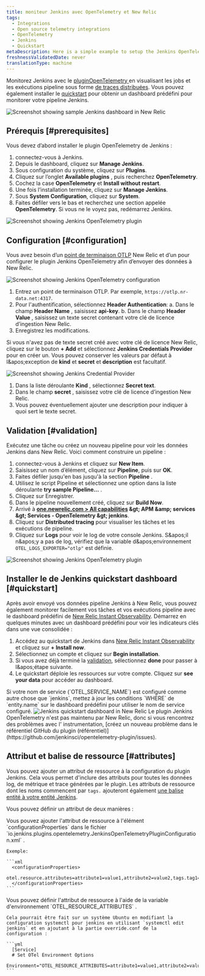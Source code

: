 ```yaml
---
title: moniteur Jenkins avec OpenTelemetry et New Relic
tags:
  - Integrations
  - Open source telemetry integrations
  - OpenTelemetry
  - Jenkins
  - Quickstart
metaDescription: Here is a simple example to setup the Jenkins OpenTelemetry plugin to send data to New Relic.
freshnessValidatedDate: never
translationType: machine
---
```


Monitorez Jenkins avec le [pluginOpenTelemetry ](https://plugins.jenkins.io/opentelemetry)en visualisant les jobs et les exécutions pipeline sous forme [de traces distribuées](/docs/distributed-tracing/concepts/introduction-distributed-tracing). Vous pouvez également installer le [quickstart](https://newrelic.com/instant-observability/jenkins) pour obtenir un dashboard prédéfini pour monitorer votre pipeline Jenkins.

<img title="Screenshot showing sample Jenkins dashboard in New Relic" alt="Screenshot showing sample Jenkins dashboard in New Relic" src="/images/opentelemetry_screenshot-full_jenkins-05.webp" />

## Prérequis [#prerequisites]

Vous devez d’abord installer le plugin OpenTelemetry de Jenkins :

1. connectez-vous à Jenkins.
2. Depuis le dashboard, cliquez sur <DNT>**Manage Jenkins**</DNT>.
3. Sous configuration du système, cliquez sur <DNT>**Plugins**</DNT>.
4. Cliquez sur l’onglet <DNT>**Available plugins**</DNT> , puis recherchez <DNT>**OpenTelemetry**</DNT>.
5. Cochez la case <DNT>**OpenTelemetry**</DNT> et <DNT>**Install without restart**</DNT>.
6. Une fois l’installation terminée, cliquez sur <DNT>**Manage Jenkins**</DNT>.
7. Sous <DNT>**System Configuration**</DNT>, cliquez sur <DNT>**System**</DNT>.
8. Faites défiler vers le bas et recherchez une section appelée <DNT>**OpenTelemetry**</DNT>. Si vous ne le voyez pas, redémarrez Jenkins.

<img title="Screenshot showing Jenkins OpenTelemetry plugin" alt="Screenshot showing Jenkins OpenTelemetry plugin" src="/images/opentelemetry_screenshot-full_jenkins-01.webp" />

## Configuration [#configuration]

Vous avez besoin d’un [point de terminaison OTLP](/docs/more-integrations/open-source-telemetry-integrations/opentelemetry/opentelemetry-setup/#note-endpoints) New Relic et d’un <InlinePopover type="licenseKey" />pour configurer le plugin Jenkins OpenTelemetry afin d’envoyer des données à New Relic.

<img title="Screenshot showing Jenkins OpenTelemetry configuration" alt="Screenshot showing Jenkins OpenTelemetry configuration" src="/images/opentelemetry_screenshot-full_integrations-jenkins-02.webp" />

1. Entrez un point de terminaison OTLP. Par exemple, `https://otlp.nr-data.net:4317`.
2. Pour l&apos;authentification, sélectionnez <DNT>**Header Authentication**</DNT>: a. Dans le champ <DNT>**Header Name**</DNT> , saisissez <DNT>**api-key**</DNT>. b. Dans le champ <DNT>**Header Value**</DNT> , saisissez un texte secret contenant votre clé de licence d’ingestion New Relic.
3. Enregistrez les modifications.

Si vous n&apos;avez pas de texte secret créé avec votre clé de licence New Relic, cliquez sur le bouton <DNT>**+ Add**</DNT> et sélectionnez <DNT>**Jenkins Credentials Provider**</DNT> pour en créer un. Vous pouvez conserver les valeurs par défaut à l&amp;apos;exception de <DNT>**kind**</DNT> et <DNT>**secret**</DNT> et <DNT>**description**</DNT> est facultatif.

<img title="Screenshot showing Jenkins Credential Provider" alt="Screenshot showing Jenkins Credential Provider" src="/images/opentelemetry_screenshot-full_integrations-jenkins-03.webp" />

1. Dans la liste déroulante <DNT>**Kind**</DNT> , sélectionnez <DNT>**Secret text**</DNT>.
2. Dans le champ <DNT>**secret**</DNT> , saisissez votre clé de licence d’ingestion New Relic.
3. Vous pouvez éventuellement ajouter une description pour indiquer à quoi sert le texte secret.

## Validation [#validation]

Exécutez une tâche ou créez un nouveau pipeline pour voir les données Jenkins dans New Relic. Voici comment construire un pipeline :

1. connectez-vous à Jenkins et cliquez sur <DNT>**New Item**</DNT>.
2. Saisissez un nom d’élément, cliquez sur <DNT>**Pipeline**</DNT>, puis sur <DNT>**OK**</DNT>.
3. Faites défiler jusqu&apos;en bas jusqu&apos;à la section <DNT>**Pipeline**</DNT> .
4. Utilisez le script Pipeline et sélectionnez une option dans la liste déroulante <DNT>**try sample Pipeline...**</DNT> .
5. Cliquez sur Enregistrer.
6. Dans le pipeline nouvellement créé, cliquez sur <DNT>**Build Now**</DNT>.
7. Arrivé à <DNT>**[one.newrelic.com &gt; All capabilities](https://one.newrelic.com/all-capabilities) &amp;gt; APM &amp;amp; services &amp;gt; Services - OpenTelemetry &amp;gt; jenkins**</DNT>.
8. Cliquez sur <DNT>**Distributed tracing**</DNT> pour visualiser les tâches et les exécutions de pipeline.
9. Cliquez sur <DNT>**Logs**</DNT> pour voir le log de votre console Jenkins. S&amp;apos;il n&amp;apos;y a pas de log, vérifiez que la variable d&amp;apos;environnement `OTEL_LOGS_EXPORTER="otlp"` est définie.

<img title="Screenshot showing Jenkins OpenTelemetry plugin" alt="Screenshot showing Jenkins OpenTelemetry plugin" src="/images/opentelemetry_screenshot-full_opentelemetry-jenkins-04.webp" />

## Installer le de Jenkins quickstart dashboard [#quickstart]

Après avoir envoyé vos données pipeline Jenkins à New Relic, vous pouvez également monitorer facilement vos tâches et vos exécutions pipeline avec le dashboard prédéfini de [New Relic Instant Observability](http://newrelic.com/instant-observability). Démarrez en quelques minutes avec un dashboard prédéfini pour voir les indicateurs clés dans une vue consolidée :

1. Accédez au quickstart de Jenkins dans [New Relic Instant Observability](https://newrelic.com/instant-observability/jenkins) et cliquez sur <DNT>**+ Install now**</DNT>.
2. Sélectionnez un compte et cliquez sur <DNT>**Begin installation**</DNT>.
3. Si vous avez déjà terminé la [validation](#validation), sélectionnez <DNT>**done**</DNT> pour passer à l&amp;apos;étape suivante.
4. Le quickstart déploie les ressources sur votre compte. Cliquez sur <DNT>**see your data**</DNT> pour accéder au dashboard.

<Callout variant="important">
  Si votre nom de service (`OTEL_SERVICE_NAME`) est configuré comme autre chose que `jenkins`, mettez à jour les conditions `WHERE` de `entity.name` sur le dashboard prédéfini pour utiliser le nom de service configuré.
</Callout>

<img title="Jenkins quickstart dashboard in New Relic" alt="Jenkins quickstart dashboard in New Relic" src="/images/opentelemetry_screenshot-full_jenkins-05.webp" />

<Callout variant="important">
  Le plugin Jenkins OpenTelemetry n&apos;est pas maintenu par New Relic, donc si vous rencontrez des problèmes avec l&apos; instrumentation, [créez un nouveau problème dans le référentiel GitHub du plugin (référentiel)](https://github.com/jenkinsci/opentelemetry-plugin/issues).
</Callout>

## Attribut et balise de ressource [#attributes]

Vous pouvez ajouter un attribut de ressource à la configuration du plugin Jenkins. Cela vous permet d&apos;inclure des attributs pour toutes les données log, de métrique et trace générées par le plugin. Les attributs de ressource dont les noms commencent par `tags.` ajouteront également [une balise entité à votre entité Jenkins](/docs/opentelemetry/best-practices/opentelemetry-best-practices-resources/#tags).

Vous pouvez définir un attribut de deux manières :

<CollapserGroup>
  <Collapser id="attributes-config" title="Définir l'attribut dans la configuration du plugin Jenkins">
    Vous pouvez ajouter l&apos;attribut de ressource à l&apos;élément `configurationProperties` dans le fichier `io.jenkins.plugins.opentelemetry.JenkinsOpenTelemetryPluginConfiguration.xml` .

    Exemple:

    ```xml
      <configurationProperties>
        otel.resource.attributes=attribute1=value1,attribute2=value2,tags.tag1=tagValue1
      </configurationProperties>
    ```
  </Collapser>

  <Collapser id="attributes-env" title="Définir l'attribut dans les variables d'environnement">
    Vous pouvez définir l&apos;attribut de ressource à l&apos;aide de la variable d&apos;environnement `OTEL_RESOURCE_ATTRIBUTES` .

    Cela pourrait être fait sur un système Ubuntu en modifiant la configuration systemctl pour jenkins en utilisant `systemctl edit jenkins` et en ajoutant à la partie override.conf de la configuration :

    ```yml
      [Service]
      # Set OTel Environment Options
      Environment="OTEL_RESOURCE_ATTRIBUTES=attribute1=value1,attribute2=value2,tags.tag1=tagValue1"
    ```
  </Collapser>
</CollapserGroup>

<InstallFeedback />